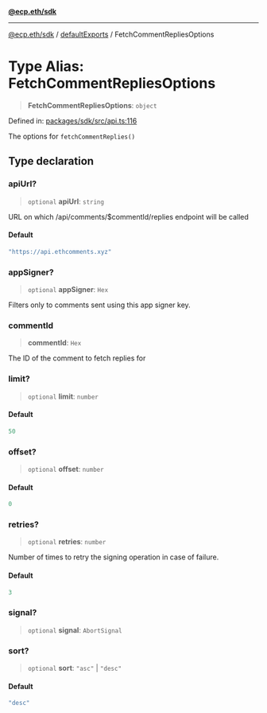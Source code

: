 [**@ecp.eth/sdk**](/sdk-reference/index.mdx)

***

[@ecp.eth/sdk](/sdk-reference/index.mdx) / [defaultExports](/sdk-reference/defaultExports/index.mdx) / FetchCommentRepliesOptions

# Type Alias: FetchCommentRepliesOptions

> **FetchCommentRepliesOptions**: `object`

Defined in: [packages/sdk/src/api.ts:116](https://github.com/ecp-eth/comments-monorepo/blob/main/packages/sdk/src/api.ts#L116)

The options for `fetchCommentReplies()`

## Type declaration

### apiUrl?

> `optional` **apiUrl**: `string`

URL on which /api/comments/$commentId/replies endpoint will be called

#### Default

```ts
"https://api.ethcomments.xyz"
```

### appSigner?

> `optional` **appSigner**: `Hex`

Filters only to comments sent using this app signer key.

### commentId

> **commentId**: `Hex`

The ID of the comment to fetch replies for

### limit?

> `optional` **limit**: `number`

#### Default

```ts
50
```

### offset?

> `optional` **offset**: `number`

#### Default

```ts
0
```

### retries?

> `optional` **retries**: `number`

Number of times to retry the signing operation in case of failure.

#### Default

```ts
3
```

### signal?

> `optional` **signal**: `AbortSignal`

### sort?

> `optional` **sort**: `"asc"` \| `"desc"`

#### Default

```ts
"desc"
```
